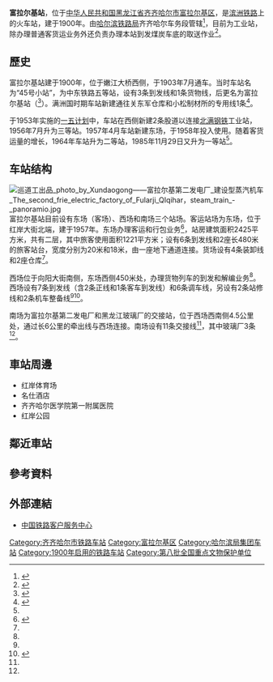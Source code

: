 {{noteTA
|1=zh-cn:始发车次; zh-hk:列車班次;
|2=zh-cn:车次; zh-hk:班次;
}}
{{Infobox China railway station
|车站名称 = 富拉尔基站
|图片 = 富拉尔基站2017年夏.jpg
|图片介绍 = 
|其他名称 = 
|车站拼音 = Fulaerji
|英文名称 = Fulaerji Railway Station
|车站代码 = 57524<ref>{{cite book|title=中华人民共和国铁路车站代码（GB/T 10302-2010）|publisher=中国标准出版社|year=2010|isbn=155066140495|ignore-isbn-error=true|pages=11}}</ref>
|电报码 = FRX
|拼音码 = FLJ
|type=工业站
|车站位置 = [[黑龙江省|黑龙江省]][[齐齐哈尔市|齐齐哈尔市]][[富拉尔基区|富拉尔基区]]红岸大街
|归属 = [[哈尔滨铁路局|哈尔滨铁路局]]齐齐哈尔车务段
|线路 = [[滨洲铁路|滨洲铁路]]
|车站等级 = [[一等站_(中铁)|一等站]]
|月台数目 = 
|股道数目 = 
}}
'''富拉尔基站'''，位于[[中华人民共和国|中华人民共和国]][[黑龙江省|黑龙江省]][[齐齐哈尔市|齐齐哈尔市]][[富拉尔基区|富拉尔基区]]，是[[滨洲铁路|滨洲铁路]]上的火车站，建于1900年。由[[哈尔滨铁路局|哈尔滨铁路局]]齐齐哈尔车务段管辖<ref>{{Cite web |url=http://search.huochepiao.com/huochezhan/jieshao/1738.htm |title=富拉尔基火车站介绍 |access-date=2018-01-27 |archive-date=2019-08-12 |archive-url=https://web.archive.org/web/20190812183609/http://search.huochepiao.com/huochezhan/jieshao/1738.htm |dead-url=no }}</ref>，目前为工业站，除办理普通客货运业务外还负责办理本站到发煤炭车底的取送作业<Ref>{{cite journal|author1=王清江|author2=蔡克林|author3=夏维毅|title=齐齐哈尔铁路枢纽车站运输组织分工及三间房站区规划方案研究|work=减速顶与调速技术|year=2005}}</ref>。

==歷史==
{{文物保护单位
| 名称 = 富拉尔基站
| 图片 = 
| 说明 = 
| 级别 = 全国
| 省名 = 黑龙江省
| 市/县名 = 齐齐哈尔市
| 所在 = 富拉尔基区
| 坐标 = <!-- 请使用{{Coord}}模板 -->
| 分类 = 近现代建筑
| 时代 = 	1903年
| 编号 = 8-0000-5-005
| 登录 = 并入第六批全国重点文物保护单位[[中东铁路建筑群|中东铁路建筑群]]
}}
富拉尔基站建于1900年，位于嫩江大桥西侧，于1903年7月通车。当时车站名为“45号小站”，为中东铁路五等站，设有3条到发线和1条货物线，后更名为富拉尔基站（{{lang|ru|Фуляэрди}}<ref>{{cite book|author=Мелихов Г.В.|title= Мелихов Г.В. Белый Харбин: Середина 1920-х.|url=https://www.rp-net.ru/book/publications/melihov/Melihov-Belyy_Harbin.pdf|publisher=Русский путь|year=2003}}</ref>）。满洲国时期车站新建通往关东军仓库和小松制材所的专用线1条<ref name="histo">{{cite book|author=齐齐哈尔市富拉尔基区地方志编审委员会|title=齐齐哈尔市富拉尔基区志|publisher=齐齐哈尔市富拉尔基区人民政府|year=1997}}</ref>{{rp|204}}。

于1953年实施的[[第一个五年计划_(中国)|一五计划]]中，车站在西侧新建2条股道以连接[[北满特殊钢|北满钢铁]]工业站，1956年7月升为三等站。1957年4月车站新建东场，于1958年投入使用。随着客货运量的增长，1964年车站升为二等站，1985年11月29日又升为一等站<ref name="histo"/>{{rp|204}}。

==车站结构==
[[File:巡道工出品_photo_by_Xundaogong——富拉尔基第二发电厂_建设型蒸汽机车_The_second_frie_electric_factory_of_Fularji_QIqihar，steam_train_-_panoramio.jpg|thumb]]
富拉尔基站目前设有东场（客场）、西场和南场三个站场。客运站场为东场，位于红岸大街北端，建于1957年。东场办理客运和行包业务<ref name="st">{{cite journal|author=孙福宝|title=富拉尔基车站能力分析与加强|work=北京交通大学|year=2006|doi=10.7666/d.y879914}}</ref>，站房建筑面积2425平方米，共有二层，其中旅客使用面积1221平方米；设有6条到发线和2座长480米的旅客站台，宽度分别为20米和18米，由一座地下通道连接。货场设有4条装卸线和2座仓库<ref name="histo"/>{{rp|206}}。

西场位于向阳大街南侧，东场西侧450米处，办理货物列车的到发和解编业务<ref name="st"/>。西场设有7条到发线（含2条正线和1条客车到发线）和6条调车线，另设有2条站修线和2条机车整备线<ref name="histo"/>{{rp|206}}<ref name="sy">{{cite journal|author=姚汉奎|title=富拉尔基南场直接接入滨洲线可行性探讨|work=城市建设理论研究:电子版|year=2011}}</ref>。

南场为富拉尔基第二发电厂和黑龙江玻璃厂的交接站，位于西场西南侧4.5公里处，通过长6公里的牵出线与西场连接。南场设有11条交接线<ref name="histo"/>{{rp|206}}，其中玻璃厂3条<ref name="sy"/>。

==車站周邊==
* 红岸体育场
* 名仕酒店
* 齐齐哈尔医学院第一附属医院
* 红岸公园

==鄰近車站==
{{start rail box}}
{{s-inop|[[昂昂溪站|昂昂溪站]]|[[哈尔滨站|哈尔滨站]]方向}}
{{s-line|[[滨洲铁路|滨洲铁路]]}}
{{s-inop|[[虎尔虎拉站|虎尔虎拉站]]|[[满洲里站|满洲里站]]方向}}
{{end box}}

==參考資料==
{{reflist}}
==外部連結==
* [http://www.12306.cn/mormhweb/ 中国铁路客户服务中心]{{Wayback|url=http://www.12306.cn/mormhweb/ |date=20180205163941 }}

{{coord|display=title}}
{{滨洲铁路}}
[[Category:齐齐哈尔市铁路车站|Category:齐齐哈尔市铁路车站]]
[[Category:富拉尔基区|Category:富拉尔基区]]
[[Category:哈尔滨局集团车站|Category:哈尔滨局集团车站]]
[[Category:1900年启用的铁路车站|Category:1900年启用的铁路车站]]
[[Category:第八批全国重点文物保护单位|Category:第八批全国重点文物保护单位]]